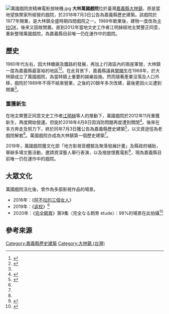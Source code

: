 {{TW monument 
| name = 大林萬國戲院
| image =大林萬國戲院.jpg
| imagename =
| pushpin_map = Taiwan
| formername =
| othername =
| class = 歷史建築
| level = <!-- 登錄等級 -->
| date =2018年7月3日
| abolition =
| location =嘉義縣大林鎮平和街21-7號
| coordinates = {{Coord|23.602514|120.456067|display=inline,title}}
| time =1968年
| open =
| material =
| quantity =
| used_by =
| owner =
| conducted_by =
| website =
| reg_url =https://nchdb.boch.gov.tw/assets/overview/historicalBuilding/20181127000001
| boxsize =
}}
[[File:萬國戲院炭精棒電影放映機.jpg|thumb]]
'''大林萬國戲院'''位於臺灣[[嘉義縣|嘉義縣]][[大林鎮_(台灣)|大林鎮]]，原是當地望族樊家所經營的戲院，於2018年7月3日公告為嘉義縣歷史建築{{r|文}}。該戲院於1977年開業，是大林鎮全盛時期四間戲院之一{{r|王}}。1989年歇業後，建物一度改為[[卡拉OK|卡拉OK]]，後來又因故閒置{{r|王}}。直到2012年當地文史工作者江明赫經地主樊豐正同意，重新整理萬國戲院{{r|曾}}{{r|魯}}，為嘉義縣目前唯一仍在運作中的戲院{{r|曾}}。

== 歷史 ==
1960年代左右，因大林糖廠及鐵路的發展，再加上行政區內的兩座軍營，大林鎮一度為嘉義縣最富裕的地區<ref>{{Cite web|title=萬國戲院 換回老鎮慢城的春天|url=|accessdate=2021-02-10|author=|date=|format=|work=微笑台灣|publisher=|language=zh-TW}}</ref><ref name=":0">{{Cite web|title=107年度文化部地方影視音體驗及聚落發展計畫訪視|url=https://www.cyhg.gov.tw/News_Content.aspx?n=20C1A3DAF6A74FCE&s=8A717448FCCC8EAD|accessdate=2021-02-10|author=|date=2018-09-17|format=|publisher=新聞行銷處公共關係科|language=}}{{Dead link}}</ref>。在此背景下，嘉義縣議員[[樊賜生|樊賜生]]在1968年，於大林鎮成立了萬國戲院，為當時鎮上重要的娛樂設施。然而隨著產業沒落及人口外移，戲院於1989年不得不結束營業，之後的20餘年多次改建，最後更因火災遭到閒置<ref name=":0" />。

=== 重獲新生 ===
在地主樊豐正同意文史工作者[[江明赫|江明赫]]等人的推動下，萬國戲院於2012年11月重獲新生，再度開始營運。但旋於2018年4月8日因消防問題再度遭到關閉<ref name=":1">{{Cite web|title=啟動文資保存 萬國戲院重生 - 地方新聞|url=https://www.chinatimes.com/newspapers/20200216000531-260107?chdtv|accessdate=2021-02-10|last=中時新聞網|work=中時新聞網|language=zh-TW}}</ref>{{r|曾}}。後來在多方奔走及努力下，終於同年7月3日獲公告為嘉義縣歷史建築<ref name=":2">{{Cite web|title=大林萬國戲院|url=https://nchdb.boch.gov.tw/assets/overview/historicalBuilding/20181127000001|accessdate=2021-02-10|author=|date=|format=|work=國家文化資產網 nchdb.boch.gov.tw|publisher=文化部文化資產局|language=|archive-date=2020-07-14|archive-url=https://web.archive.org/web/20200714051936/https://nchdb.boch.gov.tw/assets/overview/historicalBuilding/20181127000001|dead-url=no}}</ref>，以文資途徑為老戲院解套<ref name=":1" />。萬國戲院亦成為大林鎮第一個歷史建築<ref name=":2" />。

2018年，萬國戲院獲文化部「地方影視音體驗及聚落發展計畫」及縣政府補助，舉辦多場文藝活動，邀請資深藝人舉行表演，以及撥放懷舊電影<ref name=":1" />，現為嘉義縣目前唯一仍在運作中的戲院{{r|曾}}。

== 大眾文化 ==
萬國戲院活化後，曾作為多部影視作品的場景。

* 2016年：《[[阿不拉的三個女人|阿不拉的三個女人]]》
* 2019年：《[[返校_(電影)|返校]]》<ref>{{Cite web|title=你《返校》了嗎？ 大林打卡熱門景點報你知|url=https://www.cyhg.gov.tw/News_Content.aspx?n=20C1A3DAF6A74FCE&s=628435FF9E97DD3F|accessdate=2021-02-10|author=新聞行銷處公共關係科|date=2019-10-05|format=|publisher=|language=}}{{Dead link}}</ref>
* 2020年：《[[完全なる飼育|完全飼育]]》第9集〈完全なる飼育 étude〉：98%的場景在此拍攝<ref>{{Cite web|title=日本電影「完全飼育」 23日嘉縣萬國戲院特映 - 嘉義縣|url=https://news.ltn.com.tw/news/ChiayiCounty/paper/1412126|accessdate=2021-02-10|date=2020-11-12|last=自由時報電子報|work=自由時報電子報|language=zh-TW}}</ref>

== 參考來源 ==
{{Commons category|Wanguo_Theater}}{{reflist|2|refs=
<ref name="文">{{cite web|url=https://nchdb.boch.gov.tw/assets/advanceSearch/historicalBuilding/20181127000001 |title=大林萬國戲院 |accessdate=2020-09-06 |publisher=文化部文化資產局 |work=國家文化資產資料庫}}</ref>
<ref name="曾">{{cite news |url=https://news.ltn.com.tw/news/life/breakingnews/2372686 |author=曾迺強 |title=〈嘉義大林萬國戲院將熄燈 地方震驚〉 |publisher=自由時報 |date=2018-03-21 |accessdate=2020-09-06 |archive-date=2020-06-22 |archive-url=https://web.archive.org/web/20200622003208/https://news.ltn.com.tw/news/life/breakingnews/2372686 |dead-url=no }}</ref>
<ref name="王">{{cite news |url=https://news.ltn.com.tw/news/lifeweekly/paper/1314383 |author=王姝琇 |title=〈【走入老戲院聽故事】嘉義．萬國戲院 3次變身再現大林記憶〉 |publisher=自由時報 |date=2019-08-31 |accessdate=2020-09-06 |archive-date=2020-12-02 |archive-url=https://web.archive.org/web/20201202012745/https://news.ltn.com.tw/news/lifeweekly/paper/1314383 |dead-url=no }}</ref>
<ref name="魯">{{cite news |url=https://udn.com/news/story/7326/4065043 |author=魯永明 |title=〈萬國戲院活化變歷史建築 電影「返校」拍片取景開箱了〉 |publisher=聯合報 |date=2019-09-24 |accessdate=2020-09-06 |archive-date=2020-01-16 |archive-url=https://web.archive.org/web/20200116200021/https://udn.com/news/story/7326/4065043 |dead-url=no }}</ref>
}}

{{嘉義縣文化資產}}

[[Category:嘉義縣歷史建築|Category:嘉義縣歷史建築]]
[[Category:大林鎮_(台灣)|Category:大林鎮 (台灣)]]